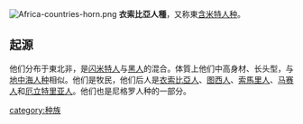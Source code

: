 {{unreferenced|time=2010-09-21T12:37:05+00:00}}
[[File:Africa-countries-horn.png|thumb]]
'''衣索比亞人種'''，又称東[[含米特人种|含米特人种]]。

==起源==
他们分布于東北非，是[[闪米特人|闪米特人]]与[[黑人|黑人]]的混合。体質上他们中高身材、长头型，与[[地中海人种|地中海人种]]相似。他们是牧民，他们后人是[[衣索比亞人|衣索比亞人]]、[[图西人|图西人]]、[[索馬里人|索馬里人]]、[[马赛人|马赛人]]和[[厄立特里亚人|厄立特里亚人]]。他们也是尼格罗人种的一部分。

{{种族的划分}}
[[category:种族|category:种族]]